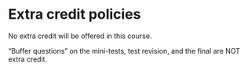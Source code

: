 # Extra credit policies {#extracredit}


No extra credit will be offered in this course.

"Buffer questions" on the mini-tests, test revision, and the final are NOT extra credit.
